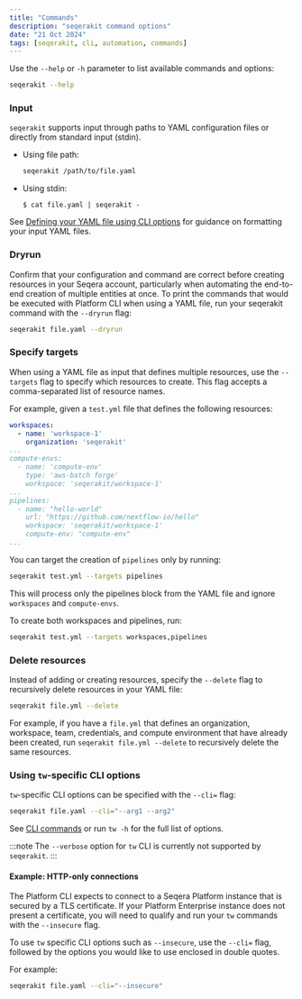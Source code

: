 ```yaml
---
title: "Commands"
description: "seqerakit command options"
date: "21 Oct 2024"
tags: [seqerakit, cli, automation, commands]
---
```


Use the `--help` or `-h` parameter to list available commands and options:

```bash
seqerakit --help
```

### Input

`seqerakit` supports input through paths to YAML configuration files or directly from standard input (stdin).

- Using file path:

    ```bash
    seqerakit /path/to/file.yaml
    ```

- Using stdin:

    ```console
    $ cat file.yaml | seqerakit -
    ```

See [Defining your YAML file using CLI options](#defining-your-yaml-file-using-cli-options) for guidance on formatting your input YAML files.

### Dryrun

Confirm that your configuration and command are correct before creating resources in your Seqera account, particularly when automating the end-to-end creation of multiple entities at once. To print the commands that would be executed with Platform CLI when using a YAML file, run your seqerakit command with the `--dryrun` flag:

```bash
seqerakit file.yaml --dryrun
```

### Specify targets

When using a YAML file as input that defines multiple resources, use the `--targets` flag to specify which resources to create. This flag accepts a comma-separated list of resource names.

For example, given a `test.yml` file that defines the following resources:

```yaml
workspaces:
  - name: 'workspace-1'
    organization: 'seqerakit'
...
compute-envs:
  - name: 'compute-env'
    type: 'aws-batch forge'
    workspace: 'seqerakit/workspace-1'
...
pipelines:
  - name: "hello-world"
    url: "https://github.com/nextflow-io/hello"
    workspace: 'seqerakit/workspace-1'
    compute-env: "compute-env"
...
```

You can target the creation of `pipelines` only by running:

```bash
seqerakit test.yml --targets pipelines
```

This will process only the pipelines block from the YAML file and ignore `workspaces` and `compute-envs`.

To create both workspaces and pipelines, run:

```bash
seqerakit test.yml --targets workspaces,pipelines
```

### Delete resources

Instead of adding or creating resources, specify the `--delete` flag to recursively delete resources in your YAML file:

```bash
seqerakit file.yml --delete
```

For example, if you have a `file.yml` that defines an organization, workspace, team, credentials, and compute environment that have already been created, run `seqerakit file.yml --delete` to recursively delete the same resources.

### Using `tw`-specific CLI options

`tw`-specific CLI options can be specified with the `--cli=` flag:

```bash
seqerakit file.yaml --cli="--arg1 --arg2"
```

See [CLI commands](../cli/commands.mdx) or run `tw -h` for the full list of options.

:::note
The `--verbose` option for `tw` CLI is currently not supported by `seqerakit`.
:::

#### Example: HTTP-only connections

The Platform CLI expects to connect to a Seqera Platform instance that is secured by a TLS certificate. If your Platform Enterprise instance does not present a certificate, you will need to qualify and run your `tw` commands with the `--insecure` flag.

To use `tw` specific CLI options such as `--insecure`, use the `--cli=` flag, followed by the options you would like to use enclosed in double quotes.

For example:

```bash
seqerakit file.yaml --cli="--insecure"
```
